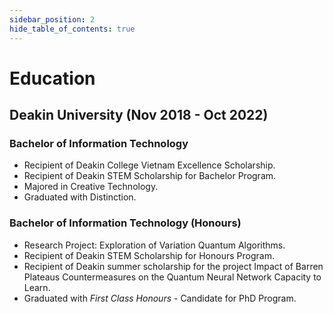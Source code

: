 ```yaml
---
sidebar_position: 2
hide_table_of_contents: true
---
```


# Education

## Deakin University (Nov 2018 - Oct 2022)
### Bachelor of Information Technology
- Recipient of Deakin College Vietnam Excellence Scholarship.
- Recipient of Deakin STEM Scholarship for Bachelor Program.
- Majored in Creative Technology.
- Graduated with Distinction.

### Bachelor of Information Technology (Honours)
- Research Project: Exploration of Variation Quantum Algorithms.
- Recipient of Deakin STEM Scholarship for Honours Program.
- Recipient of Deakin summer scholarship for the project Impact of Barren Plateaus Countermeasures on the Quantum Neural Network Capacity to Learn.
- Graduated with *First Class Honours* - Candidate for PhD Program.
